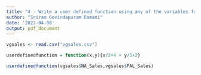 ```yaml
---
title: "4 - Write a user defined function using any of the variables from the data set."
author: "Sriram Govindapuram Ramani"
date: '2022-04-08'
output: pdf_document
---
```


```r
vgsales <- read.csv("vgsales.csv")
```

```r
userdefinedfunction = function(x,y){x/2+4 + y/5+2}
```

```r
userdefinedfunction(vgsales$NA_Sales,vgsales$PAL_Sales)
```
